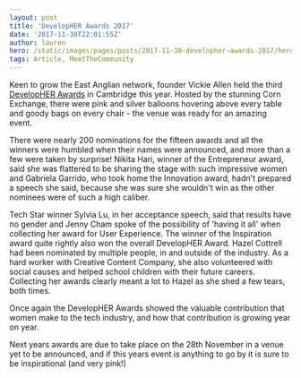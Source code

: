 ```yaml
---
layout: post
title: 'DevelopHER Awards 2017'
date: '2017-11-30T22:01:55Z'
author: lauren
hero: /static/images/pages/posts/2017-11-30-developher-awards-2017/hero.jpg
tags: Article, MeetTheCommunity
---
```


Keen to grow the East Anglian network, founder Vickie Allen held the third [DevelopHER Awards](http://developherawards.com/) in Cambridge this year. Hosted by the stunning Corn Exchange, there were pink and silver balloons hovering above every table and goody bags on every chair - the venue was ready for an amazing event.

There were nearly 200 nominations for the fifteen awards and all the winners were humbled when their names were announced, and more than a few were taken by surprise! Nikita Hari, winner of the Entrepreneur award, said she was flattered to be sharing the stage with such impressive women and Gabriela Garrido, who took home the Innovation award, hadn't prepared a speech she said, because she was sure she wouldn't win as the other nominees were of such a high caliber.

Tech Star winner Sylvia Lu, in her acceptance speech, said that results have no gender and Jenny Cham spoke of the possibility of 'having it all' when collecting her award for User Experience. The winner of the Inspiration award quite rightly also won the overall DevelopHER Award. Hazel Cottrell had been nominated by multiple people, in and outside of the industry. As a hard worker with Creative Content Company, she also volunteered with social causes and helped school children with their future careers. Collecting her awards clearly meant a lot to Hazel as she shed a few tears, both times.

Once again the DevelopHER Awards showed the valuable contribution that women make to the tech industry, and how that contribution is growing year on year.

Next years awards are due to take place on the 28th November in a venue yet to be announced, and if this years event is anything to go by it is sure to be inspirational (and very pink!)